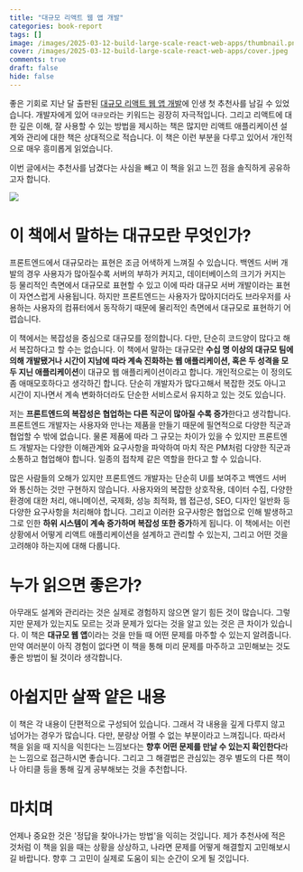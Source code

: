 ```yaml
---
title: "대규모 리액트 웹 앱 개발"
categories: book-report
tags: []
image: /images/2025-03-12-build-large-scale-react-web-apps/thumbnail.png
cover: /images/2025-03-12-build-large-scale-react-web-apps/cover.jpeg
comments: true
draft: false
hide: false
---
```



좋은 기회로 지난 달 출판된 [대규모 리액트 웹 앱 개발](https://product.kyobobook.co.kr/detail/S000215561417)에 인생 첫 추천사를 남길 수 있었습니다. 개발자에게 있어 `대규모`라는 키워드는 굉장히 자극적입니다. 그리고 리액트에 대한 깊은 이해, 잘 사용할 수 있는 방법을 제시하는 책은 많지만 리액트 애플리케이션 설계와 관리에 대한 책은 상대적으로 적습니다. 이 책은 이런 부분을 다루고 있어서 개인적으로 매우 흥미롭게 읽었습니다.

이번 글에서는 추천사를 남겼다는 사심을 빼고 이 책을 읽고 느낀 점을 솔직하게 공유하고자 합니다.

<Image src="/images/2025-03-12-build-large-scale-react-web-apps/foreword.png" caption="추천사 내용 중 일부" maxWidth="400px" />

# 이 책에서 말하는 대규모란 무엇인가?

프론트엔드에서 대규모라는 표현은 조금 어색하게 느껴질 수 있습니다. 백엔드 서버 개발의 경우 사용자가 많아질수록 서버의 부하가 커지고, 데이터베이스의 크기가 커지는 등 물리적인 측면에서 대규모로 표현할 수 있고 이에 따라 대규모 서버 개발이라는 표현이 자연스럽게 사용됩니다. 하지만 프론트엔드는 사용자가 많아지더라도 브라우저를 사용하는 사용자의 컴퓨터에서 동작하기 때문에 물리적인 측면에서 대규모로 표현하기 어렵습니다.

이 책에서는 복잡성을 중심으로 대규모를 정의합니다. 다만, 단순히 코드양이 많다고 해서 복잡하다고 할 수는 없습니다. 이 책에서 말하는 대규모란 **수십 명 이상의 대규모 팀에 의해 개발됐거나 시간이 지남에 따라 계속 진화하는 웹 애플리케이션, 혹은 두 성격을 모두 지닌 애플리케이션**이 대규모 웹 애플리케이션이라고 합니다. 개인적으로는 이 정의도 좀 애매모호하다고 생각하긴 합니다. 단순히 개발자가 많다고해서 복잡한 것도 아니고 시간이 지나면서 계속 변화하더라도 단순한 서비스로서 유지하고 있는 것도 있습니다.

저는 **프론트엔드의 복잡성은 협업하는 다른 직군이 많아질 수록 증가**한다고 생각합니다. 프론트엔드 개발자는 사용자와 만나는 제품을 만들기 때문에 필연적으로 다양한 직군과 협업할 수 밖에 없습니다. 물론 제품에 따라 그 규모는 차이가 있을 수 있지만 프론트엔드 개발자는 다양한 이해관계와 요구사항을 파악하여 마치 작은 PM처럼 다양한 직군과 소통하고 협업해야 합니다. 일종의 접착제 같은 역할을 한다고 할 수 있습니다.

많은 사람들의 오해가 있지만 프론트엔드 개발자는 단순히 UI를 보여주고 백엔드 서버와 통신하는 것만 구현하지 않습니다. 사용자와의 복잡한 상호작용, 데이터 수집, 다양한 환경에 대한 처리, 애니메이션, 국제화, 성능 최적화, 웹 접근성, SEO, 디자인 일반화 등 다양한 요구사항을 처리해야 합니다. 그리고 이러한 요구사항은 협업으로 인해 발생하고 그로 인한 **하위 시스템이 계속 증가하며 복잡성 또한 증가**하게 됩니다. 이 책에서는 이런 상황에서 어떻게 리액트 애플리케이션을 설계하고 관리할 수 있는지, 그리고 어떤 것을 고려해야 하는지에 대해 다룹니다.

# 누가 읽으면 좋은가?

아무래도 설계와 관리라는 것은 실제로 경험하지 않으면 알기 힘든 것이 많습니다. 그렇지만 문제가 있는지도 모르는 것과 문제가 있다는 것을 알고 있는 것은 큰 차이가 있습니다. 이 책은 **대규모 웹 앱**이라는 것을 만들 때 어떤 문제를 마주할 수 있는지 알려줍니다. 만약 여러분이 아직 경험이 없다면 이 책을 통해 미리 문제를 마주하고 고민해보는 것도 좋은 방법이 될 것이라 생각합니다.

# 아쉽지만 살짝 얕은 내용

이 책은 각 내용이 단편적으로 구성되어 있습니다. 그래서 각 내용을 깊게 다루지 않고 넘어가는 경우가 많습니다. 다만, 분량상 어쩔 수 없는 부분이라고 느껴집니다. 따라서 책을 읽을 때 지식을 익힌다는 느낌보다는 **향후 어떤 문제를 만날 수 있는지 확인한다**라는 느낌으로 접근하시면 좋습니다. 그리고 그 해결법은 관심있는 경우 별도의 다른 책이나 아티클 등을 통해 깊게 공부해보는 것을 추천합니다.

# 마치며

언제나 중요한 것은 '정답을 찾아나가는 방법'을 익히는 것입니다. 제가 추천사에 적은 것처럼 이 책을 읽을 때는 상황을 상상하고, 나라면 문제를 어떻게 해결할지 고민해보시길 바랍니다. 향후 그 고민이 실제로 도움이 되는 순간이 오게 될 것입니다.
